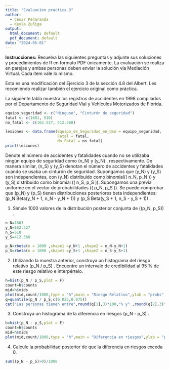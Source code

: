 ```yaml
---
title: "Evaluacion practica 3"
author:
  - Cesar Peñaranda
  - Keyla Zuñiga
output:
  html_document: default
  pdf_document: default
date: "2024-05-01"
---
```


**Instrucciones:**
Resuelva las siguientes preguntas y adjunte sus soluciones y procedimientos de R en formato PDF únicamente. La evaluación se realiza en parejas y ambas personas deben enviar la solución vía Mediación Virtual. Cada ítem vale lo mismo.

Esta es una modificación del Ejercicio 3 de la sección 4.8 del Albert. Les recomiendo realizar también el ejercicio original como práctica.

La siguiente tabla muestra los registros de accidentes en 1998 compilados por el Departamento de Seguridad Vial y Vehículos Motorizados de Florida.
```r
equipo_seguridad <- c("Ninguno", "Cinturón de seguridad")
fatal <- c(1601, 510)
no_fatal <- c(162.527, 412.368)

lesiones <- data.frame(Equipo_de_Seguridad_en_Uso = equipo_seguridad,
                       Fatal = fatal,
                       No_Fatal = no_fatal)
print(lesiones)

```

Denote el número de accidentes y fatalidades cuando no se utilizaba ningún equipo de seguridad como \(n_N\) y  \(y_N\) , respectivamente. De manera similar,  \(n_S\)  y  \(y_S\)  denotan el número de accidentes y fatalidades cuando se usaba un cinturón de seguridad. Supongamos que  \(y_N\)  y  \(y_S\)  son independientes, con  \(y_N\)  distribuido como binomial\(( n_N, p_N )\) y  \(y_S\)  distribuido como binomial \(( n_S, p_S )\). Supongamos una previa uniforme en el vector de probabilidades \(( p_N, p_S )\). Se puede comprobar que  \(p_N\)  y  \(p_S\)  tienen distribuciones posteriores beta independientes:  \(p_N \sim Beta(y_N + 1, n_N - y_N + 1)\)  y  \(p_S \sim Beta(y_S + 1, n_S - y_S + 1)\) .

1. Simule 1000 valores de la distribución posterior conjunta de  \((p_N, p_S)\) .
```r
n_N=1601
y_N=162.527
n_S=510
y_S=412.368

p_N=rbeta(n = 1000 ,shape1 =y_N+1 ,shape2 = n_N-y_N+1)
p_S=rbeta(n = 1000 ,shape1 =y_S+1 ,shape2 = n_S-y_S+1)
```

2. Utilizando la muestra anterior, construya un histograma del riesgo relativo  \(p_N / p_S\) . Encuentre un intervalo de credibilidad al 95 % de este riesgo relativo e interpértelo.
```r
h=hist(p_N / p_S,plot = F)
count=h$counts
mid=h$mids
plot(mid,count/1000,type = "h",main = "Riesgo Relativo",ylab = "probs",xlab = "")
q=quantile(p_N / p_S,c(0.025,0.975))
cat("Las personas tienen entre",round(q[1],3)*100,"% y" ,round(q[2],3)*100,"%  más probabilidades de morir en un accidente si no llevan puesto el cinturón de seguridad, con un 95% de probabilidad")
```
3. Construya un histograma de la diferencia en riesgos  \(p_N - p_S\) .
```r
h=hist(p_N - p_S,plot = F)
count=h$counts
mid=h$mids
plot(mid,count/1000,type = "h",main = "Diferencia en riesgos",ylab = "probs",xlab = "")
```

4. Calcule la probabilidad posterior de que la diferencia en riesgos exceda 0.
```r
sum((p_N - p_S)>0)/1000
```
